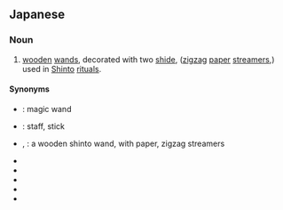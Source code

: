 ==Japanese==
{{ja-kanjitab|へい|そく|yomi=o}}
{{wikipedia|lang=ja}}
{{wikipedia|Heisoku}}

===Noun===
{{ja-noun|へいそく}}

# [[wooden]] [[wand]]s, decorated with two [[shide]], ([[zigzag]] [[paper]] [[streamers]],) used in [[Shinto]] [[ritual]]s.

====Synonyms====
* {{ja-r|魔法の杖|まほう の つえ}}: magic wand
* {{ja-r|杖|つえ}}: staff, stick
* {{ja-r|御幣|ごへい}}, {{ja-r|御幣|おんべい}}: a wooden shinto wand, with paper, zigzag streamers
* {{ja-r|大幣|おおぬさ}}
* {{ja-r|祓串|はらいくし}}
* {{ja-r|幣|ぬさ}}
* {{ja-r|笏|しゃく}}
* {{ja-r|手板|ていた}}